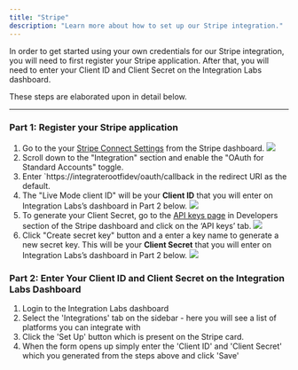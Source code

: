 ```yaml
---
title: "Stripe"
description: "Learn more about how to set up our Stripe integration."
---
```


In order to get started using your own credentials for our Stripe integration, you will need to first register your Stripe application. After that, you will need to enter your Client ID and Client Secret on the Integration Labs dashboard.

These steps are elaborated upon in detail below.

---

### Part 1: Register your Stripe application

1. Go to the your [Stripe Connect Settings](https://dashboard.stripe.com/settings/connect) from the Stripe dashboard.
   ![](/images/stripe_settings.png)
2. Scroll down to the "Integration" section and enable the "OAuth for Standard Accounts" toggle.
3. Enter `https://integraterootfidev/oauth/callback in the redirect URI as the default.
4. The "Live Mode client ID" will be your **Client ID** that you will enter on Integration Labs’s dashboard in Part 2 below.
   ![](/images/stripe_oauth.png)
5. To generate your Client Secret, go to the [API keys page](https://dashboard.stripe.com/apikeys) in Developers section of the Stripe dashboard and click on the ‘API keys’ tab.
   ![](/images/stripe_api_keys.png)
6. Click "Create secret key" button and a enter a key name to generate a new secret key. This will be your **Client Secret** that you will enter on Integration Labs’s dashboard in Part 2 below.
   ![](/images/stripe_make_new_key.png)

### Part 2: Enter Your Client ID and Client Secret on the Integration Labs Dashboard

1. Login to the Integration Labs dashboard
2. Select the 'Integrations' tab on the sidebar - here you will see a list of platforms you can integrate with
3. Click the 'Set Up' button which is present on the Stripe card.
4. When the form opens up simply enter the 'Client ID' and 'Client Secret' which you generated from the steps above and click 'Save'

